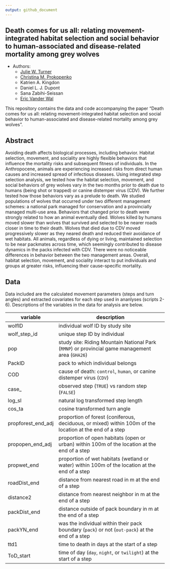 ```yaml
---
output: github_document
---
```


## Death comes for us all: relating movement-integrated habitat selection and social behavior to human-associated and disease-related mortality among grey wolves

<!-- [![DOI](https://zenodo.org/badge/268907300.svg)](https://zenodo.org/badge/latestdoi/268907300) -->

* Authors:
    + [Julie W. Turner](https://www.julwturner.com)
    + [Christina M. Prokopenko](https://www.researchgate.net/profile/Christina-Prokopenko)
    + Katrien A. Kingdon
    + Daniel L. J. Dupont
    + Sana Zabihi-Seissan
    + [Eric Vander Wal](https://weel.gitlab.io)
    

This repository contains the data and code accompanying the paper "Death comes for us all: relating movement-integrated habitat selection and social behavior to human-associated and disease-related mortality among grey wolves". 


## Abstract
Avoiding death affects biological processes, including behavior. Habitat selection, movement, and sociality are highly flexible behaviors that influence the mortality risks and subsequent fitness of individuals. In the Anthropocene, animals are experiencing increased risks from direct human causes and increased spread of infectious diseases. Using integrated step selection analysis, we tested how the habitat selection, movement, and social behaviors of grey wolves vary in the two months prior to death due to humans (being shot or trapped) or canine distemper virus (CDV). We further tested how those behaviors vary as a prelude to death. We studied populations of wolves that occurred under two different management schemes: a national park managed for conservation and a provincially managed multi-use area. Behaviors that changed prior to death were strongly related to how an animal eventually died. Wolves killed by humans moved slower than wolves that survived and selected to be nearer roads closer in time to their death. Wolves that died due to CDV moved progressively slower as they neared death and reduced their avoidance of wet habitats. All animals, regardless of dying or living, maintained selection to be near packmates across time, which seemingly contributed to disease dynamics in the packs infected with CDV. There were no noticeable differences in behavior between the two management areas. Overall, habitat selection, movement, and sociality interact to put individuals and groups at greater risks, influencing their cause-specific mortality.

## Data
Data included are the calculated movement parameters (steps and turn angles) and extracted covariates for each step used in ananlyses (scripts 2-6). Descriptions of the variables in the data for analysis are below.



| variable          | description                                                                                           |
|-------------------|-------------------------------------------------------------------------------------------------------|
| wolfID              |  individual wolf ID by study site                                                                           |
| wolf_step_id           |  unique step ID by individual                                                                                   |
| pop  |  study site: Riding Mountain National Park (`RMNP`) or provincial game management area (`GHA26`)                                                                        |
| PackID              |  pack to which individual belongs                                                                                        |
| COD        |  cause of death: `control`, `human`, or canine distemper virus (`CDV`)                                  |
| case_          |  observed step (`TRUE`) vs random step (`FALSE`)                                        |
| log_sl            |  natural log transformed step length                                                                                          |
| cos_ta       |  cosine transformed turn angle|
| propforest_end_adj      |  proportion of forest (coniferous, deciduous, or mixed) within 100m of the location at the end of a step         |
| propopen_end_adj      |  proportion of open habitats (open or urban) within 100m of the location at the end of a step         |
| propwet_end   |  proportion of wet habitats (wetland or water) within 100m of the location at the end of a step      |
| roadDist_end    |  distance from nearest road in m at the end of a step                  |
| distance2     |  distance from nearest neighbor in m at the end of a step                  |
| packDist_end  |  distance outside of pack boundary in m at the end of a step                            |
| packYN_end   |  was the individual within their pack boundary (`pack`) or not (`out-pack`) at the end of a step                             |
| ttd1  |  time to death in days at the start of a step                            |
| ToD_start   |  time of day (`day`, `night`, or `twilight`) at the start of a step             |